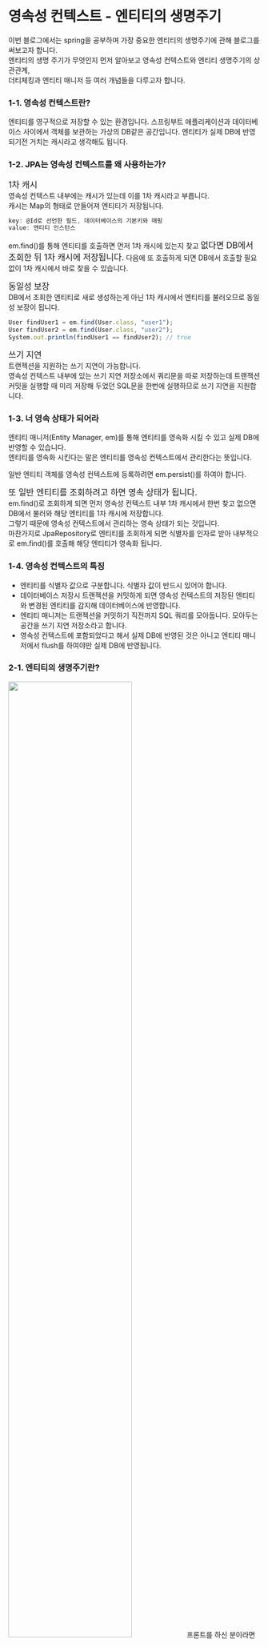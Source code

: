 # 영속성 컨텍스트 - 엔티티의 생명주기

이번 블로그에서는 spring을 공부하며 가장 중요한 엔티티의 생명주기에 관해 블로그를 써보고자 합니다.  
엔티티의 생명 주기가 무엇인지 먼저 알아보고 영속성 컨텍스트와 엔티티 생명주기의 상관관계,  
더티체킹과 엔티티 매니저 등 여러 개념들을 다루고자 합니다.

### 1-1. 영속성 컨텍스트란?
엔티티를 영구적으로 저장할 수 있는 환경입니다. 스프링부트 애플리케이션과 데이터베이스 사이에서 객체를 보관하는 가상의 DB같은 공간입니다.
엔티티가 실제 DB에 반영되기전 거치는 캐시라고 생각해도 됩니다.

### 1-2. JPA는 영속성 컨텍스트를 왜 사용하는가?
<big>1차 캐시</big>   
영속성 컨텍스트 내부에는 캐시가 있는데 이를 1차 캐시라고 부릅니다.  
캐시는 Map의 형태로 만들어져 엔티티가 저장됩니다.  

```js
key: @Id로 선언한 필드, 데이터베이스의 기본키와 매핑  
value: 엔티티 인스턴스
```

em.find()를 통해 엔티티를 호출하면 먼저 1차 캐시에 있는지 찾고 <big>없다면 DB에서 조회한 뒤 1차 캐시에 저장됩니다.</big> 
다음에 또 호출하게 되면 DB에서 호출할 필요 없이 1차 캐시에서 바로 찾을 수 있습니다.

<big>동일성 보장</big>  
DB에서 조회한 엔티티로 새로 생성하는게 아닌 1차 캐시에서 엔티티를 불러오므로 동일성 보장이 됩니다.
```js
User findUser1 = em.find(User.class, "user1");
User findUser2 = em.find(User.class, "user2");
System.out.println(findUser1 == findUser2); // true
```

<big>쓰기 지연</big>  
트랜젝션을 지원하는 쓰기 지연이 가능합니다.  
영속성 컨텍스트 내부에 있는 쓰기 지연 저장소에서 쿼리문을 따로 저장하는데
트랜잭션 커밋을 실행할 때 미리 저장해 두었던 SQL문을 한번에 실행하므로 쓰기 지연을 지원합니다.

### 1-3. 너 영속 상태가 되어라
엔티티 매니저(Entity Manager, em)를 통해 엔티티를 영속화 시킬 수 있고 실제 DB에 반영할 수 있습니다.  
엔티티를 영속화 시킨다는 말은 엔티티를 영속성 컨텍스트에서 관리한다는 뜻입니다.  

일반 엔티티 객체를 영속성 컨텍스트에 등록하려면 em.persist()를 하여야 합니다.  

<big>또 일반 엔티티를 조회하려고 하면 영속 상태가 됩니다.</big>  
em.find()로 조회하게 되면 먼저 영속성 컨텍스트 내부 1차 캐시에서 한번 찾고 없으면 DB에서 불러와 해당 엔티티를 1차 캐시에 저장합니다.  
그렇기 때문에 영속성 컨텍스트에서 관리하는 영속 상태가 되는 것입니다.  
마찬가지로 JpaRepository로 엔티티를 조회하게 되면 식별자를 인자로 받아 내부적으로 em.find()를 호출해 해당 엔티티가 영속화 됩니다.

### 1-4. 영속성 컨텍스트의 특징
- 엔티티를 식별자 값으로 구분합니다. 식별자 값이 반드시 있어야 합니다.
- 데이터베이스 저장시 트랜젝션을 커밋하게 되면 영속성 컨텍스트의 저장된 엔티티와 변경된 엔티티를 감지해 데이터베이스에 반영합니다.
- 엔티티 매니저는 트랜젝션을 커밋하기 직전까지 SQL 쿼리를 모아둡니다. 모아두는 공간을 쓰기 지연 저장소라고 합니다.
- 영속성 컨텍스트에 포함되었다고 해서 실제 DB에 반영된 것은 아니고 엔티티 매니저에서 flush를 하여야만 실제 DB에 반영됩니다.

### 2-1. 엔티티의 생명주기란?

<img src="https://github.com/min050410/min050410/assets/45661217/a6798d08-8995-484d-814b-11566b288ff6" width="70%"></img>
프론트를 하신 분이라면 혹시 리액트의 생명주기를 알고 계시나요.  
리액트에서 Mount 되었다가 엔티티의 생명주기에서는 영속성 컨텍스트에 포함되었다로 표현할 수 있겠습니다.  
하지만 JPA에는 Detached라는 새로운 상태가 있습니다. 우선 엔티티의 4가지 상태를 알아봅시다. 

<big>1. 비영속 상태(new, transient)</big>

-> 순수한 객체 상태로 영속성 컨텍스트와 관련이 없는 상태입니다.  
이 객체가 변경이 되더라도 나중에 DB에 반영이 절대 되지 않습니다.  

비영속 상태를 코드로 표현하면 다음과 같습니다.  
```js
Member member = new Member();
```
엔티티 객체를 new를 이용해 생성시 아직 영속성 컨텍스트에 포함되지 않는 비영속 상태가 됩니다.

<big>2. 영속 상태(managed)</big>

-> 엔티티 매니저를 통해 엔티티를 영속성 컨텍스트에 저장한 상태입니다.  
영속성 컨텐츠가 해당 엔티티를 관리하는 상태입니다.

persist()를 실행하게 되면 영속 상태가 되어 영속성 컨텍스트에 포함됩니다.
```js
em.persist(member);
```

<big>3. 준영속 상태(detached)</big>

-> 엔티티를 영속성 컨텍스트에서 잠깐 삭제한 상태를 말합니다.
detach()를 하거나 clear를 실행하면 준영속 상태가 됩니다.   

준영속 상태일 경우 비영속 상태와 비슷합니다. 하지만 준영속 상태는 <big>식별자를 보유하고 있다는 점에서 차이가 있습니다.</big>
```js
// 엔티티를 영속성 컨텍스트에서 분리해 준영속 상태로 만듭니다.
em.detach(member);
// 영속성 콘텍스트를 비워도 관리되던 엔티티는 준영속 상태가 됩니다.
em.claer();
```
merge()를 실행하면 다시 영속 상태로 변경할 수 있습니다.
```js
em.merge(member);
```

<big>4. 삭제(removed)</big>

-> 엔티티를 영속성 컨텍스트와 db에서 삭제한 상태입니다.
```js
// 삭제
em.remove(member);
```

<big>5. 반영(flush)</big> 

em.flush()를 실행하면 Entity와 스냅샷의 다른 점을 찾아 실제 DB에 반영합니다.

```js 
em.flush()
```

> 스냅샷이란?  
처음 엔티티가 1차 캐시에 들어오면 스냅샷을 찍어 저장하고  
DB에 반영되는 시점에서는 변경된 엔티티와 비교합니다.

### 2-2. 헷갈리는 개념들
<img src="https://github.com/min050410/min050410/assets/45661217/d7a1b698-7427-4159-a787-ab7e4625c0ef" width="70%"></img>

자 정리를 해봅시다.  
영속성 컨텍스트 안에는 1차 캐시와 쓰기 지연 저장소가 들어있습니다.   
1차 캐시에는 다음과 같은 컬럼들이 있습니다.  

<big>@Id, Entity, 스냅샷</big>  
@Id 컬럼에서는 Entity의 식별자와 매핑한 값이 들어갑니다.  
Entity 칼럼에서는 Entity의 실체가 들어갑니다.  
스냅샷 칼럼에는 영속성 컨텍스트 1차 캐시에 처음 포함된 엔티티가 저장됩니다.

추가로 영속성 컨텍스트에는 쓰기지연 저장소가 존재합니다.  
쓰기지연 저장소에서는 SQL문을 저장하고 트랜젝션이 커밋될 시 한번에 쿼리를 실행합니다.

### 2-3. 더티 체킹의 개념
앞서 트랜잭션이 커밋될시 스냅샷과 변경된 엔티티를 비교해 다른 부분이 있다면 실제 DB에 반영한다고 설명했습니다.  
이 개념을 더티 체킹이라고 합니다.
save 메소드로 저장하지 않아도 엔티티의 상태 변화로 실제 DB에 반영되는 것입니다.

### 2-4. 실제 예제로 확인하기
```js
/**
 * 레시피 업데이트
 */
@Transactional
public void updateRecipe(Recipe recipe, ExtractedRecipeResponseDto response) {
    recipe.updateIsSelected();
    recipe.update(response.toIngredientItems(),
        response.toSeasoningItems(),
        response.toProcedureItems());
}
```
위 코드는 레시피 엔티티를 업데이트 해주는 코드입니다. 
여기서 파라미터로 들어온 recipe는 repository.findById()를 통해 불러와 영속화된 엔티티입니다.
@Transactional 어노테이션이 메서드에 적용되어 있기 때문에 해당 메서드는 트랜잭션 범위 내에서 실행됩니다.  
recipe.update()를 실행해 레시피 엔티티의 상태를 변경합니다.
이후 트랜잭션이 커밋되는 시점에 레시피 엔티티의 변경점을 실제 데이터베이스에 반영합니다.

### 3. 마무리
영속성 컨텍스트와 엔티티의 생명 주기를 배우며 "이게 왜 이 코드가 실제 DB 반영 됨?"하는 궁금증이 많이 해소된 것 같습니다.   
앞으로 엔티티의 상태를 생각하며 깔끔하게 코드를 짜봐야겠다는 생각을 하였습니다. 

### 레퍼런스
[JPA-영속성-컨텍스트란](https://velog.io/@neptunes032/JPA-%EC%98%81%EC%86%8D%EC%84%B1-%EC%BB%A8%ED%85%8D%EC%8A%A4%ED%8A%B8%EB%9E%80)  
[더티 체킹 (Dirty Checking)이란?](https://jojoldu.tistory.com/415)  
[Entity Lifecycle을 고려해 코드를 작성하자 1편](https://tecoble.techcourse.co.kr/post/2020-08-31-entity-lifecycle-1/)